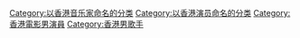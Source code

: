 {{catmore|郭富城}}
[[Category:以香港音乐家命名的分类|Category:以香港音乐家命名的分类]]
[[Category:以香港演员命名的分类|Category:以香港演员命名的分类]]
[[Category:香港電影男演員|Category:香港電影男演員]]
[[Category:香港男歌手|Category:香港男歌手]]